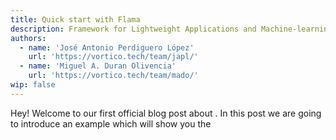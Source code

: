 ```yaml
---
title: Quick start with Flama
description: Framework for Lightweight Applications and Machine-learning Automation
authors:
  - name: 'José Antonio Perdiguero López'
    url: 'https://vortico.tech/team/japl/'
  - name: 'Miguel A. Duran Olivencia'
    url: 'https://vortico.tech/team/mado/'
wip: false
---
```


Hey! Welcome to our first official blog post about <FlamaName/>. In this post we are going to introduce an example which
will show you the
